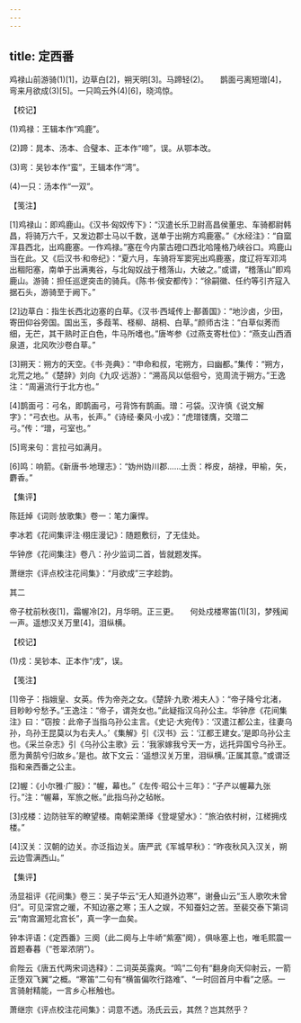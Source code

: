 ```yaml
---
---
---
```

title: 定西番
---




鸡禄山前游骑(1)[1]，边草白[2]，朔天明[3]。马蹄轻(2)。　　鹊面弓离短璔[4]，弯来月欲成(3)[5]。一只鸣云外(4)[6]，晓鸿惊。





【校记】


(1)鸡禄：王辑本作“鸡鹿”。

(2)蹄：晁本、汤本、合璧本、正本作“啼”，误。从鄂本改。

(3)弯：吴钞本作“蛮”，王辑本作“湾”。

(4)一只：汤本作“一双”。





【笺注】


[1]鸡禄山：即鸡鹿山。《汉书·匈奴传下》：“汉遣长乐卫尉高昌侯董忠、车骑都尉韩昌，将骑万六千，又发边郡士马以千数，送单于出朔方鸡鹿塞。”《水经注》：“自窳浑县西北，出鸡鹿塞。一作鸡禄。”塞在今内蒙古磴口西北哈隆格乃峡谷口。鸡鹿山当在此。又《后汉书·和帝纪》：“夏六月，车骑将军窦宪出鸡鹿塞，度辽将军邓鸿出稒阳塞，南单于出满夷谷，与北匈奴战于稽落山，大破之。”或谓，“稽落山”即鸡鹿山。游骑：担任巡逻突击的骑兵。《陈书·侯安都传》：“徐嗣徽、任约等引齐寇入据石头，游骑至于阙下。”

[2]边草白：指生长西北边塞的白草。《汉书·西域传上·鄯善国》：“地沙卤，少田，寄田仰谷旁国。国出玉，多葭苇、柽柳、胡桐、白草。”颜师古注：“白草似莠而细，无芒，其干熟时正白色，牛马所嗜也。”唐岑参《过燕支寄杜位》：“燕支山西酒泉道，北风吹沙卷白草。”

[3]朔天：朔方的天空。《书·尧典》：“申命和叔，宅朔方，曰幽都。”集传：“朔方，北荒之地。”《楚辞》刘向《九叹·远游》：“溯高风以低徊兮，览周流于朔方。”王逸注：“周遍流行于北方也。”

[4]鹊面弓：弓名，即鹊画弓，弓背饰有鹊画。璔：弓袋。汉许慎《说文解字》：“弓衣也。从韦，长声。”《诗经·秦风·小戎》：“虎璔镂膺，交璔二弓。”传：“璔，弓室也。”

[5]弯来句：言拉弓如满月。

[6]鸣：响箭。《新唐书·地理志》：“妫州妫川郡……土贡：桦皮，胡禄，甲榆，矢，麝香。”





【集评】


陈廷焯《词则·放歌集》卷一：笔力廉悍。

李冰若《花间集评注·栩庄漫记》：随题敷衍，了无佳处。

华钟彦《花间集注》卷八：孙少监词二首，皆就题发挥。

萧继宗《评点校注花间集》：“月欲成”三字趁韵。





其二


帝子枕前秋夜[1]，霜幄冷[2]，月华明。正三更。　　何处戍楼寒笛(1)[3]，梦残闻一声。遥想汉关万里[4]，泪纵横。





【校记】


(1)戍：吴钞本、正本作“戌”，误。





【笺注】


[1]帝子：指娥皇、女英。传为帝尧之女。《楚辞·九歌·湘夫人》：“帝子降兮北渚，目眇眇兮愁予。”王逸注：“帝子，谓尧女也。”此疑指汉乌孙公主。华钟彦《花间集注》曰：“窃按：此帝子当指乌孙公主言。《史记·大宛传》：‘汉遣江都公主，往妻乌孙，乌孙王昆莫以为右夫人。’《集解》引《汉书》云：‘江都王建女。’是即乌孙公主也。《采兰杂志》引《乌孙公主歌》云：‘我家嫁我兮天一方，远托异国兮乌孙王。愿为黄鹄兮归故乡。’是也。故下文云：‘遥想汉关万里，泪纵横。’正属其意。”或谓泛指和亲西番之公主。

[2]幄：《小尔雅·广服》：“幄，幕也。”《左传·昭公十三年》：“子产以幄幕九张行。”注：“幄幕，军旅之帐。”此指乌孙之毡帐。

[3]戍楼：边防驻军的瞭望楼。南朝梁萧绎《登堤望水》：“旅泊依村树，江槎拥戍楼。”

[4]汉关：汉朝的边关。亦泛指边关。唐严武《军城早秋》：“昨夜秋风入汉关，朔云边雪满西山。”





【集评】


汤显祖评《花间集》卷三：吴子华云“无人知道外边寒”，谢叠山云“玉人歌吹未曾归”。可见深宫之暖，不知边塞之寒；玉人之娱，不知蚕妇之苦。至裴交泰下第词云“南宫漏短北宫长”，真一字一血矣。

钟本评语：《定西番》三阕（此二阕与上牛峤“紫塞”阕），俱咏塞上也，唯毛熙震一首题春暮（“苍翠浓阴”）。

俞陛云《唐五代两宋词选释》：二词英英露爽。“鸣”二句有“翻身向天仰射云，一箭正堕双飞翼”之概。“寒笛”二句有“横笛偏吹行路难”、“一时回首月中看”之感。一言骑射精能，一言乡心枨触也。

萧继宗《评点校注花间集》：词意不透。汤氏云云，其然？岂其然乎？